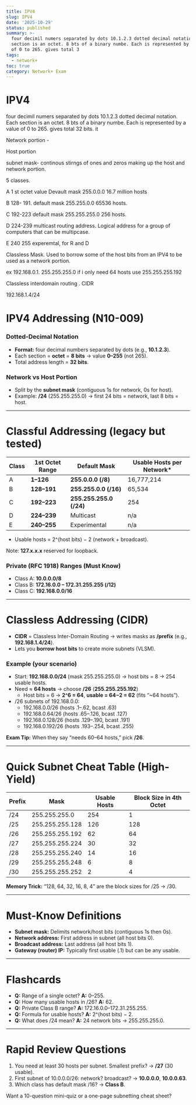 ```yaml
---
title: IPV4
slug: IPV4
date: '2025-10-29'
status: published
summary: >-
  four decimil numers separated by dots 10.1.2.3 dotted decimal notation. Each
  section is an octet. 8 bts of a binary numbe. Each is represented by a value
  of 0 to 265. gives total 3
tags:
  - network+
toc: true
category: Network+ Exam
---
```


# IPV4

four decimil numers separated by dots 10.1.2.3 dotted decimal notation. Each section is an octet. 8 bts of a binary numbe. Each is represented by a value of 0 to 265. gives total 32 bits. it 

Network portion - 

Host portion 

subnet mask- continous stirngs of ones and zeros making up the host and network portion. 

5 classes. 

A 1 st octet value Devault mask 255.0.0.0 16.7 million hosts

B 128- 191. default mask 255.255.0.0 65536 hosts. 

C 192-223 default mask 255.255.255.0 256 hosts. 

D 224-239 multicast routing address. Logical address for a group of computers that can be multipcase. 

E 240 255 experemtal, for R and D

Classless Mask. Used to borrow some of the host bits from an IPV4 to be used as a network portion. 

ex 192.168.0.1. 255.255.255.0 if i only need 64 hosts use 255.255.255.192

Classless interdomain routing . CIDR 

192.168.1.4/24

# IPV4 Addressing (N10-009)

### Dotted-Decimal Notation

- **Format:** four decimal numbers separated by dots (e.g., **10.1.2.3**).
- Each section = **octet** = **8 bits** → value **0–255** (not 265).
- Total address length = **32 bits**.

### Network vs Host Portion

- Split by the **subnet mask** (contiguous 1s for network, 0s for host).
- Example: **/24** (255.255.255.0) → first 24 bits = network, last 8 bits = host.

---

# Classful Addressing (legacy but tested)

| Class | 1st Octet Range | Default Mask | Usable Hosts per Network* |
| --- | --- | --- | --- |
| A | **1–126** | **255.0.0.0 (/8)** | 16,777,214 |
| B | **128–191** | **255.255.0.0 (/16)** | 65,534 |
| C | **192–223** | **255.255.255.0 (/24)** | 254 |
| D | **224–239** | Multicast | n/a |
| E | **240–255** | Experimental | n/a |
- Usable hosts = 2^(host bits) − 2 (network + broadcast).

Note: **127.x.x.x** reserved for loopback.

### Private (RFC 1918) Ranges (Must Know)

- Class A: **10.0.0.0/8**
- Class B: **172.16.0.0 – 172.31.255.255 (/12)**
- Class C: **192.168.0.0/16**

---

# Classless Addressing (CIDR)

- **CIDR** = Classless Inter-Domain Routing → writes masks as **/prefix** (e.g., **192.168.1.4/24**).
- Lets you **borrow host bits** to create more subnets (VLSM).

### Example (your scenario)

- Start: **192.168.0.0/24** (mask 255.255.255.0) → host bits = 8 → 254 usable hosts.
- Need ≈ **64 hosts** → choose **/26** (**255.255.255.192**)
    - Host bits = 6 → **2^6 = 64**, **usable = 64−2 = 62** (fits “~64 hosts”).
- /26 subnets of 192.168.0.0:
    - 192.168.0.0/26 (hosts .1–.62, bcast .63)
    - 192.168.0.64/26 (hosts .65–.126, bcast .127)
    - 192.168.0.128/26 (hosts .129–.190, bcast .191)
    - 192.168.0.192/26 (hosts .193–.254, bcast .255)

**Exam Tip:** When they say “needs 60–64 hosts,” pick **/26**.

---

# Quick Subnet Cheat Table (High-Yield)

| Prefix | Mask | Usable Hosts | Block Size in 4th Octet |
| --- | --- | --- | --- |
| /24 | 255.255.255.0 | 254 | 1 |
| /25 | 255.255.255.128 | 126 | 128 |
| /26 | 255.255.255.192 | 62 | 64 |
| /27 | 255.255.255.224 | 30 | 32 |
| /28 | 255.255.255.240 | 14 | 16 |
| /29 | 255.255.255.248 | 6 | 8 |
| /30 | 255.255.255.252 | 2 | 4 |

**Memory Trick:** “128, 64, 32, 16, 8, 4” are the block sizes for /25 → /30.

---

# Must-Know Definitions

- **Subnet mask:** Delimits network/host bits (contiguous 1s then 0s).
- **Network address:** First address in subnet (all host bits 0).
- **Broadcast address:** Last address (all host bits 1).
- **Gateway (router) IP:** Typically first usable (.1) but can be any usable.

---

# Flashcards

- **Q:** Range of a single octet? **A:** 0–255.
- **Q:** How many usable hosts in /26? **A:** 62.
- **Q:** Private Class B range? **A:** 172.16.0.0–172.31.255.255.
- **Q:** Formula for usable hosts? **A:** 2^(host bits) − 2.
- **Q:** What does /24 mean? **A:** 24 network bits → 255.255.255.0.

---

# Rapid Review Questions

1. You need at least 30 hosts per subnet. Smallest prefix? → **/27** (30 usable).
2. First subnet of 10.0.0.0/26: network? broadcast? → **10.0.0.0**, **10.0.0.63**.
3. Which class has default mask /16? → **Class B**.

Want a 10-question mini-quiz or a one-page subnetting cheat sheet?
